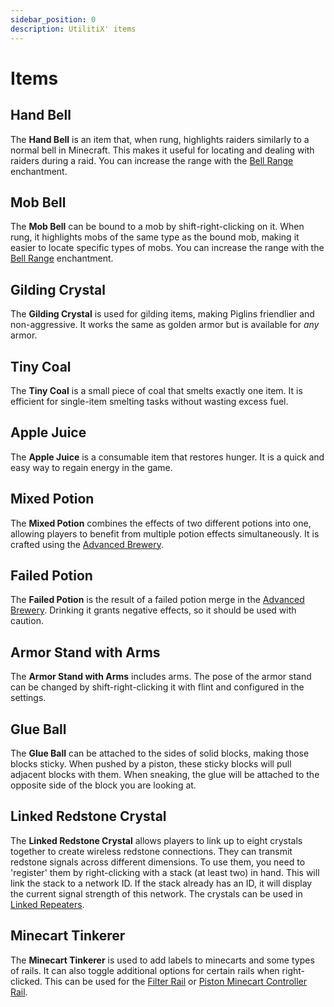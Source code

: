 ```yaml
---
sidebar_position: 0
description: UtilitiX' items
---
```


# Items

## Hand Bell
The **Hand Bell** is an item that, when rung, highlights raiders similarly to a normal bell in Minecraft. This makes it
useful for locating and dealing with raiders during a raid. You can increase the range with
the [Bell Range](misc.mdx#bell-range) enchantment.

## Mob Bell
The **Mob Bell** can be bound to a mob by shift-right-clicking on it. When rung, it highlights mobs of the same type as
the bound mob, making it easier to locate specific types of mobs. You can increase the range with
the [Bell Range](misc.mdx#bell-range) enchantment.

## Gilding Crystal
The **Gilding Crystal** is used for gilding items, making Piglins friendlier and non-aggressive. It works the same as
golden armor but is available for *any* armor.

## Tiny Coal
The **Tiny Coal** is a small piece of coal that smelts exactly one item. It is efficient for single-item smelting tasks
without wasting excess fuel.

## Apple Juice
The **Apple Juice** is a consumable item that restores hunger. It is a quick and easy way to regain energy in the game.

## Mixed Potion
The **Mixed Potion** combines the effects of two different potions into one, allowing players to benefit from multiple
potion effects simultaneously. It is crafted using the [Advanced Brewery](blocks.mdx#advanced-brewery).

## Failed Potion
The **Failed Potion** is the result of a failed potion merge in the [Advanced Brewery](blocks.mdx#advanced-brewery).
Drinking it grants negative effects, so it should be used with caution.

## Armor Stand with Arms
The **Armor Stand with Arms** includes arms. The pose of the armor stand can be changed by shift-right-clicking it with
flint and configured in the settings.

## Glue Ball
The **Glue Ball** can be attached to the sides of solid blocks, making those blocks sticky. When pushed by a piston,
these sticky blocks will pull adjacent blocks with them. When sneaking, the glue will be attached to the opposite side
of the block you are looking at.

## Linked Redstone Crystal
The **Linked Redstone Crystal** allows players to link up to eight crystals together to create wireless redstone
connections. They can transmit redstone signals across different dimensions. To use them, you need to 'register' them by
right-clicking with a stack (at least two) in hand. This will link the stack to a network ID. If the stack already has
an ID, it will display the current signal strength of this network. The crystals can be used
in [Linked Repeaters](blocks.mdx#linked-repeater).

## Minecart Tinkerer
The **Minecart Tinkerer** is used to add labels to minecarts and some types of rails. It can also toggle additional
options for certain rails when right-clicked. This can be used for the [Filter Rail](blocks.mdx#filter-rail)
or [Piston Minecart Controller Rail](blocks.mdx#piston-minecart-controller-rail).
